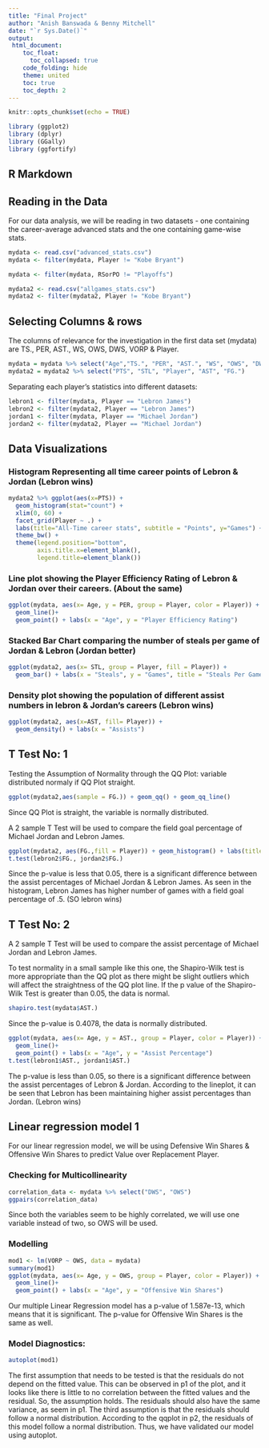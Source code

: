 ---
title: "Final Project"
author: "Anish Banswada & Benny Mitchell"
date: "`r Sys.Date()`"
output: 
 html_document:
    toc_float:
      toc_collapsed: true
    code_folding: hide
    theme: united
    toc: true
    toc_depth: 2
---

```{r setup, include=FALSE}
knitr::opts_chunk$set(echo = TRUE)
```
```{r}
library (ggplot2)
library (dplyr)
library (GGally)
library (ggfortify)
```

## R Markdown


## Reading in the Data

For our data analysis, we will be reading in two datasets - one containing the career-average advanced stats and the one containing game-wise stats.
```{r cars}
mydata <- read.csv("advanced_stats.csv")
mydata <- filter(mydata, Player != "Kobe Bryant")

mydata <- filter(mydata, RSorPO != "Playoffs")

mydata2 <- read.csv("allgames_stats.csv")
mydata2 <- filter(mydata2, Player != "Kobe Bryant")

```



## Selecting Columns & rows

The columns of relevance for the investigation in the first data set (mydata) are TS., PER, AST., WS, OWS, DWS, VORP & Player.

```{r pressure, echo=FALSE}
mydata = mydata %>% select("Age","TS.", "PER", "AST.", "WS", "OWS", "DWS", "VORP", "Player")
mydata2 = mydata2 %>% select("PTS", "STL", "Player", "AST", "FG.")
```

Separating each player's statistics into different datasets:
```{r}
lebron1 <- filter(mydata, Player == "Lebron James")
lebron2 <- filter(mydata2, Player == "Lebron James")
jordan1 <- filter(mydata, Player == "Michael Jordan")
jordan2 <- filter(mydata2, Player == "Michael Jordan")

```


## Data Visualizations

### Histogram Representing all time career points of Lebron & Jordan (Lebron wins)
```{r}
mydata2 %>% ggplot(aes(x=PTS)) +
  geom_histogram(stat="count") +
  xlim(0, 60) +
  facet_grid(Player ~ .) +
  labs(title="All-Time career stats", subtitle = "Points", y="Games") +
  theme_bw() +
  theme(legend.position="bottom",
        axis.title.x=element_blank(),
        legend.title=element_blank())
```

### Line plot showing the Player Efficiency Rating of Lebron & Jordan over their careers. (About the same)
```{r}
ggplot(mydata, aes(x= Age, y = PER, group = Player, color = Player)) +
  geom_line()+
  geom_point() + labs(x = "Age", y = "Player Efficiency Rating") 
```


### Stacked Bar Chart comparing the number of steals per game of Jordan & Lebron (Jordan better)
```{r}
ggplot(mydata2, aes(x= STL, group = Player, fill = Player)) + 
  geom_bar() + labs(x = "Steals", y = "Games", title = "Steals Per Game") 
```

### Density plot showing the population of different assist numbers in lebron & Jordan's careers (Lebron wins)
```{r}
ggplot(mydata2, aes(x=AST, fill= Player)) +
  geom_density() + labs(x = "Assists")
```




## T Test No: 1

Testing the Assumption of Normality through the QQ Plot: variable distributed normaly if QQ Plot straight.
 
```{r}
ggplot(mydata2,aes(sample = FG.)) + geom_qq() + geom_qq_line() 

```

Since QQ Plot is straight, the variable is normally distributed.

A 2 sample T Test will be used to compare the field goal percentage of Michael Jordan and Lebron James. 

```{r}
ggplot(mydata2, aes(FG.,fill = Player)) + geom_histogram() + labs(title = "Field Goal Percentage", y = "Games", x = "Field Goal Percentage")+ facet_grid(~Player)
t.test(lebron2$FG., jordan2$FG.)
```
Since the p-value is less that 0.05, there is a significant difference between the assist percentages of Michael Jordan & Lebron James. As seen in the histogram, Lebron James has higher number of games with a field goal percentage of .5. (SO lebron wins)

## T Test No: 2

A 2 sample T Test will be used to compare the assist percentage of Michael Jordan and Lebron James. 

To test normality in a small sample like this one, the Shapiro-Wilk test is more appropriate than the QQ plot as there might be slight outliers which will affect the straightness of the QQ plot line. If the p value of the Shapiro-Wilk Test is greater than 0.05, the data is normal.

```{r}
shapiro.test(mydata$AST.)
```
Since the p-value is 0.4078, the data is normally distributed.

```{r}

ggplot(mydata, aes(x= Age, y = AST., group = Player, color = Player)) +
  geom_line()+
  geom_point() + labs(x = "Age", y = "Assist Percentage") 
t.test(lebron1$AST., jordan1$AST.)

```
The p-value is less than 0.05, so there is a significant difference between the assist percentages of Lebron & Jordan. According to the lineplot, it can be seen that Lebron has been maintaining higher assist percentages than Jordan. (Lebron wins)


## Linear regression model 1

For our linear regression model, we will be using Defensive Win Shares & Offensive Win Shares to predict Value over Replacement Player. 

### Checking for Multicollinearity 

```{r}
correlation_data <- mydata %>% select("DWS", "OWS")
ggpairs(correlation_data)
```

Since both the variables seem to be highly correlated, we will use one variable instead of two, so OWS will be used.

### Modelling
```{r}
mod1 <- lm(VORP ~ OWS, data = mydata)
summary(mod1)
ggplot(mydata, aes(x= Age, y = OWS, group = Player, color = Player)) +
  geom_line()+
  geom_point() + labs(x = "Age", y = "Offensive Win Shares") 
```
Our multiple Linear Regression model has a p-value of 1.587e-13, which means that it is significant. The p-value for Offensive Win Shares is the same as well. 


### Model Diagnostics: 
```{r}
autoplot(mod1)
```
The first assumption that needs to be tested is that the residuals do not depend on the fitted value. This can be observed in p1 of the plot, and it looks like there is little to no correlation between the fitted values and the residual. So, the assumption holds. The residuals should also have the same variance, as seem in p1. The third assumption is that the residuals should follow a normal distribution. According to the qqplot in p2, the residuals of this model follow a normal distribution. Thus, we have validated our model using autoplot.

